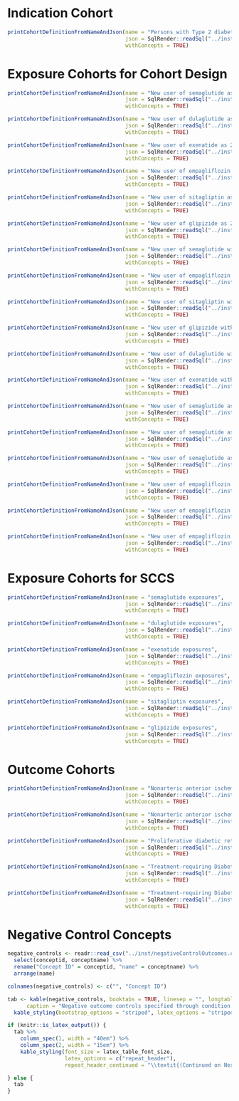 # Indication Cohort

```r

printCohortDefinitionFromNameAndJson(name = "Persons with Type 2 diabetes mellitus and no prior T1DM or secondary diabetes",
                                     json = SqlRender::readSql("../inst/cohorts/17795_Persons with Type 2 diabetes mellitus and no prior T1DM or secondary diabetes.json"),
                                     withConcepts = TRUE)
```

# Exposure Cohorts for Cohort Design

```r

printCohortDefinitionFromNameAndJson(name = "New user of semaglutide as 2nd-line treatment with prior T2DM and prior metformin",
                                     json = SqlRender::readSql("../inst/cohorts/17793_New user of semaglutide as 2nd-line treatment with prior T2DM and prior metformin.json"),
                                     withConcepts = TRUE)

printCohortDefinitionFromNameAndJson(name = "New user of dulaglutide as 2nd-line treatment with prior T2DM and prior metformin",
                                     json = SqlRender::readSql("../inst/cohorts/17796_New user of dulaglutide as 2nd-line treatment with prior T2DM and prior metformin.json"),
                                     withConcepts = TRUE)

printCohortDefinitionFromNameAndJson(name = "New user of exenatide as 2nd-line treatment with prior T2DM and prior metformin",
                                     json = SqlRender::readSql("../inst/cohorts/17797_New user of exenatide as 2nd-line treatment with prior T2DM and prior metformin.json"),
                                     withConcepts = TRUE)

printCohortDefinitionFromNameAndJson(name = "New user of empagliflozin as 2nd-line treatment with prior T2DM and p",
                                     json = SqlRender::readSql("../inst/cohorts/17798_New user of empagliflozin as 2nd-line treatment with prior T2DM and prior metformin.json"),
                                     withConcepts = TRUE)

printCohortDefinitionFromNameAndJson(name = "New user of sitagliptin as 2nd-line treatment with prior T2DM and prior metformin",
                                     json = SqlRender::readSql("../inst/cohorts/17799_New user of sitagliptin as 2nd-line treatment with prior T2DM and prior metformin.json"),
                                     withConcepts = TRUE)

printCohortDefinitionFromNameAndJson(name = "New user of glipizide as 2nd-line treatment with prior T2DM and prior metformin",
                                     json = SqlRender::readSql("../inst/cohorts/17801_New user of glipizide as 2nd-line treatment with prior T2DM and prior metformin.json"),
                                     withConcepts = TRUE)

printCohortDefinitionFromNameAndJson(name = "New user of semaglutide with prior T2DM and prior metformin and no insulin",
                                     json = SqlRender::readSql("../inst/cohorts/17803_New user of semaglutide with prior T2DM and prior metformin and no insulin.json"),
                                     withConcepts = TRUE)

printCohortDefinitionFromNameAndJson(name = "New user of empagliflozin with prior T2DM and prior metformin and no insulin",
                                     json = SqlRender::readSql("../inst/cohorts/17804_New user of empagliflozin with prior T2DM and prior metformin and no insulin.json"),
                                     withConcepts = TRUE)

printCohortDefinitionFromNameAndJson(name = "New user of sitagliptin with prior T2DM and prior metformin and no insulin",
                                     json = SqlRender::readSql("../inst/cohorts/17805_New user of sitagliptin with prior T2DM and prior metformin and no insulin.json"),
                                     withConcepts = TRUE)

printCohortDefinitionFromNameAndJson(name = "New user of glipizide with prior T2DM and prior metformin and no insulin",
                                     json = SqlRender::readSql("../inst/cohorts/17806_New user of glipizide with prior T2DM and prior metformin and no insulin.json"),
                                     withConcepts = TRUE)

printCohortDefinitionFromNameAndJson(name = "New user of dulaglutide with prior T2DM and prior metformin and no insulin",
                                     json = SqlRender::readSql("../inst/cohorts/17807_New user of dulaglutide with prior T2DM and prior metformin and no insulin.json"),
                                     withConcepts = TRUE)

printCohortDefinitionFromNameAndJson(name = "New user of exenatide with prior T2DM and prior metformin and no insulin",
                                     json = SqlRender::readSql("../inst/cohorts/17808_New user of exenatide with prior T2DM and prior metformin and no insulin.json"),
                                     withConcepts = TRUE)

printCohortDefinitionFromNameAndJson(name = "New user of semaglutide as 2nd-line treatment with prior T2DM Dec2017-Jan2020",
                                     json = SqlRender::readSql("../inst/cohorts/17809_New user of semaglutide as 2nd-line treatment with prior T2DM Dec2017-Jan2020.json"),
                                     withConcepts = TRUE)

printCohortDefinitionFromNameAndJson(name = "New user of semaglutide as 2nd-line treatment with prior T2DM Feb2020-Jun2021",
                                     json = SqlRender::readSql("../inst/cohorts/17810_New user of semaglutide as 2nd-line treatment with prior T2DM Feb2020-Jun2021.json"),
                                     withConcepts = TRUE)

printCohortDefinitionFromNameAndJson(name = "New user of semaglutide as 2nd-line treatment with prior T2DM Jul2021-Dec2023",
                                     json = SqlRender::readSql("../inst/cohorts/17811_New user of semaglutide as 2nd-line treatment with prior T2DM Jul2021-Dec2023.json"),
                                     withConcepts = TRUE)

printCohortDefinitionFromNameAndJson(name = "New user of empagliflozin as 2nd-line treatment with prior T2DM Dec2017-Jan2020",
                                     json = SqlRender::readSql("../inst/cohorts/17812_New user of empagliflozin as 2nd-line treatment with prior T2DM Dec2017-Jan2020.json"),
                                     withConcepts = TRUE)

printCohortDefinitionFromNameAndJson(name = "New user of empagliflozin as 2nd-line treatment with prior T2DM Feb2020-Jun2021",
                                     json = SqlRender::readSql("../inst/cohorts/17813_New user of empagliflozin as 2nd-line treatment with prior T2DM Feb2020-Jun2021.json"),
                                     withConcepts = TRUE)

printCohortDefinitionFromNameAndJson(name = "New user of empagliflozin as 2nd-line treatment with prior T2DM Jul2021-Dec2023",
                                     json = SqlRender::readSql("../inst/cohorts/17814_New user of empagliflozin as 2nd-line treatment with prior T2DM Jul2021-Dec2023.json"),
                                     withConcepts = TRUE)

```

# Exposure Cohorts for SCCS

```r

printCohortDefinitionFromNameAndJson(name = "semaglutide exposures",
                                     json = SqlRender::readSql("../inst/cohorts/17816_semaglutide exposures.json"),
                                     withConcepts = TRUE)

printCohortDefinitionFromNameAndJson(name = "dulaglutide exposures",
                                     json = SqlRender::readSql("../inst/cohorts/17817_dulaglutide exposures.json"),
                                     withConcepts = TRUE)

printCohortDefinitionFromNameAndJson(name = "exenatide exposures",
                                     json = SqlRender::readSql("../inst/cohorts/17818_exenatide exposures.json"),
                                     withConcepts = TRUE)

printCohortDefinitionFromNameAndJson(name = "empagliflozin exposures",
                                     json = SqlRender::readSql("../inst/cohorts/17819_empagliflozin exposures.json"),
                                     withConcepts = TRUE)

printCohortDefinitionFromNameAndJson(name = "sitagliptin exposures",
                                     json = SqlRender::readSql("../inst/cohorts/17820_sitagliptin exposures.json"),
                                     withConcepts = TRUE)

printCohortDefinitionFromNameAndJson(name = "glipizide exposures",
                                     json = SqlRender::readSql("../inst/cohorts/17821_glipizide exposures.json"),
                                     withConcepts = TRUE)
```

# Outcome Cohorts


```r

printCohortDefinitionFromNameAndJson(name = "Nonarteric anterior ischemic neuropathy with index date correction and 2dxGCA",
                                     json = SqlRender::readSql("../inst/cohorts/17760_Nonarteric anterior ischemic neuropathy with index date correction and 2dxGCA.json"),
                                     withConcepts = TRUE)

printCohortDefinitionFromNameAndJson(name = "Nonarteric anterior ischemic neuropathy with index date correction and 2nd dx and 2dxGCA",
                                     json = SqlRender::readSql("../inst/cohorts/17761_Nonarteric anterior ischemic neuropathy with index date correction and 2nd dx and 2dxGCA.json"),
                                     withConcepts = TRUE)

printCohortDefinitionFromNameAndJson(name = "Proliferative diabetic retinopathy",
                                     json = SqlRender::readSql("../inst/cohorts/17706_Proliferative diabetic retinopathy.json"),
                                     withConcepts = TRUE)

printCohortDefinitionFromNameAndJson(name = "Treatment-requiring Diabetic Retinopathy or Macular Edema",
                                     json = SqlRender::readSql("../inst/cohorts/17815_Treatment-requiring Diabetic Retinopathy or Macular Edema.json"),
                                     withConcepts = TRUE)

printCohortDefinitionFromNameAndJson(name = "Treatment-requiring Diabetic Retinopathy or Macular Edema including vitrectomy",
                                     json = SqlRender::readSql("../inst/cohorts/17788_Treatment-requiring Diabetic Retinopathy or Macular Edema including vitrectomy.json"),
                                     withConcepts = TRUE)

```



# Negative Control Concepts

\captionsetup{labelformat=empty}

```r
negative_controls <- readr::read_csv("../inst/negativeControlOutcomes.csv") %>%
  select(conceptid, conceptname) %>%
  rename("Concept ID" = conceptid, "name" = conceptname) %>%
  arrange(name)

colnames(negative_controls) <- c("", "Concept ID")

tab <- kable(negative_controls, booktabs = TRUE, linesep = "", longtable = TRUE,
      caption = "Negative outcome controls specified through condition occurrences that map to (a descendent of) the indicated concept ID") %>%
  kable_styling(bootstrap_options = "striped", latex_options = "striped")

if (knitr::is_latex_output()) {
  tab %>%
    column_spec(1, width = "40em") %>%
    column_spec(2, width = "15em") %>%
    kable_styling(font_size = latex_table_font_size,
                  latex_options = c("repeat_header"),
                  repeat_header_continued = "\\textit{(Continued on Next Page...)}")

} else {
  tab
}
```
